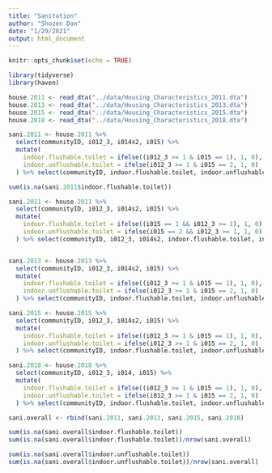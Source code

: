```yaml
---
title: "Sanitation"
author: "Shozen Dan"
date: "1/29/2021"
output: html_document
---
```


```r
knitr::opts_chunk$set(echo = TRUE)
```

```r
library(tidyverse)
library(haven)
```

```r
house.2011 <- read_dta("../data/Housing_Characteristics_2011.dta")
house.2013 <- read_dta("../data/Housing_Characteristics_2013.dta")
house.2015 <- read_dta("../data/Housing_Characteristics_2015.dta")
house.2018 <- read_dta("../data/Housing_Characteristics_2018.dta")
```


```r
sani.2011 <- house.2011 %>% 
  select(communityID, i012_3, i014s2, i015) %>%
  mutate(
    indoor.flushable.toilet = ifelse((i012_3 >= 1 & i015 == 1), 1, 0),
    indoor.unflushable.toilet = ifelse(i012_3 >= 1 & i015 == 2, 1, 0)
  ) %>% select(communityID, indoor.flushable.toilet, indoor.unflushable.toilet)

sum(is.na(sani.2011$indoor.flushable.toilet))

sani.2011 <- house.2011 %>% 
  select(communityID, i012_3, i014s2, i015) %>%
  mutate(
    indoor.flushable.toilet = ifelse((i015 == 1 && i012_3 >= 1), 1, 0),
    indoor.unflushable.toilet = ifelse(i015 == 2 && i012_3 >= 1, 1, 0)
  ) %>% select(communityID, i012_3, i014s2, indoor.flushable.toilet, indoor.unflushable.toilet)


sani.2013 <- house.2013 %>% 
  select(communityID, i012_3, i014s2, i015) %>%
  mutate(
    indoor.flushable.toilet = ifelse((i012_3 >= 1 & i015 == 1), 1, 0),
    indoor.unflushable.toilet = ifelse(i012_3 >= 1 & i015 == 2, 1, 0)
  ) %>% select(communityID, indoor.flushable.toilet, indoor.unflushable.toilet)

sani.2015 <- house.2015 %>% 
  select(communityID, i012_3, i014s2, i015) %>%
  mutate(
    indoor.flushable.toilet = ifelse((i012_3 >= 1 & i015 == 1), 1, 0),
    indoor.unflushable.toilet = ifelse(i012_3 >= 1 & i015 == 2, 1, 0)
  ) %>% select(communityID, indoor.flushable.toilet, indoor.unflushable.toilet)

sani.2018 <- house.2018 %>% 
  select(communityID, i012_3, i014, i015) %>%
  mutate(
    indoor.flushable.toilet = ifelse((i012_3 >= 1 & i015 == 1), 1, 0),
    indoor.unflushable.toilet = ifelse(i012_3 >= 1 & i015 == 2, 1, 0)
  ) %>% select(communityID, indoor.flushable.toilet, indoor.unflushable.toilet)

sani.overall <- rbind(sani.2011, sani.2013, sani.2015, sani.2018)

sum(is.na(sani.overall$indoor.flushable.toilet))
sum(is.na(sani.overall$indoor.flushable.toilet))/nrow(sani.overall)

sum(is.na(sani.overall$indoor.unflushable.toilet))
sum(is.na(sani.overall$indoor.unflushable.toilet))/nrow(sani.overall)
```

